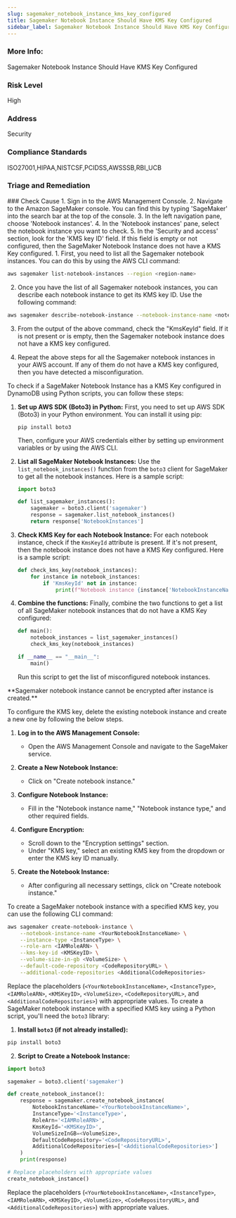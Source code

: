 ```yaml
---
slug: sagemaker_notebook_instance_kms_key_configured
title: Sagemaker Notebook Instance Should Have KMS Key Configured
sidebar_label: Sagemaker Notebook Instance Should Have KMS Key Configured
---
```


### More Info:

Sagemaker Notebook Instance Should Have KMS Key Configured

### Risk Level

High

### Address

Security

### Compliance Standards

ISO27001,HIPAA,NISTCSF,PCIDSS,AWSSSB,RBI_UCB

### Triage and Remediation
<Tabs>

<Tab title='Cause'>
### Check Cause
<AccordionGroup>
<Accordion title='Using Console' defaultOpen='true'>
1. Sign in to the AWS Management Console.
2. Navigate to the Amazon SageMaker console. You can find this by typing 'SageMaker' into the search bar at the top of the console.
3. In the left navigation pane, choose 'Notebook instances'.
4. In the 'Notebook instances' pane, select the notebook instance you want to check.
5. In the 'Security and access' section, look for the 'KMS key ID' field. If this field is empty or not configured, then the SageMaker Notebook Instance does not have a KMS Key configured.
</Accordion>

<Accordion title='Using CLI'>
1. First, you need to list all the Sagemaker notebook instances. You can do this by using the AWS CLI command:

```bash
aws sagemaker list-notebook-instances --region <region-name>
```

2. Once you have the list of all Sagemaker notebook instances, you can describe each notebook instance to get its KMS key ID. Use the following command:

```bash
aws sagemaker describe-notebook-instance --notebook-instance-name <notebook-instance-name> --region <region-name>
```

3. From the output of the above command, check the "KmsKeyId" field. If it is not present or is empty, then the Sagemaker notebook instance does not have a KMS key configured.

4. Repeat the above steps for all the Sagemaker notebook instances in your AWS account. If any of them do not have a KMS key configured, then you have detected a misconfiguration.
</Accordion>

<Accordion title='Using Python'>
To check if a SageMaker Notebook Instance has a KMS Key configured in DynamoDB using Python scripts, you can follow these steps:

1. **Set up AWS SDK (Boto3) in Python:**
   First, you need to set up AWS SDK (Boto3) in your Python environment. You can install it using pip:
   ```
   pip install boto3
   ```
   Then, configure your AWS credentials either by setting up environment variables or by using the AWS CLI.

2. **List all SageMaker Notebook Instances:**
   Use the `list_notebook_instances()` function from the `boto3` client for SageMaker to get all the notebook instances. Here is a sample script:
   ```python
   import boto3

   def list_sagemaker_instances():
       sagemaker = boto3.client('sagemaker')
       response = sagemaker.list_notebook_instances()
       return response['NotebookInstances']
   ```

3. **Check KMS Key for each Notebook Instance:**
   For each notebook instance, check if the `KmsKeyId` attribute is present. If it's not present, then the notebook instance does not have a KMS Key configured. Here is a sample script:
   ```python
   def check_kms_key(notebook_instances):
       for instance in notebook_instances:
           if 'KmsKeyId' not in instance:
               print(f"Notebook instance {instance['NotebookInstanceName']} does not have a KMS Key configured.")
   ```

4. **Combine the functions:**
   Finally, combine the two functions to get a list of all SageMaker notebook instances that do not have a KMS Key configured:
   ```python
   def main():
       notebook_instances = list_sagemaker_instances()
       check_kms_key(notebook_instances)

   if __name__ == "__main__":
       main()
   ```
   Run this script to get the list of misconfigured notebook instances.
</Accordion>

</AccordionGroup>
</Tab>

<Tab title='Remediation'>
**Sagemaker notebook instance cannot be encrypted after instance is created.**

To configure the KMS key, delete the existing notebook instance and create a new one by following the below steps.
<AccordionGroup>
<Accordion title='Using Console' defaultOpen='true'>
1. **Log in to the AWS Management Console:**
   - Open the AWS Management Console and navigate to the SageMaker service.

2. **Create a New Notebook Instance:**
   - Click on "Create notebook instance."

3. **Configure Notebook Instance:**
   - Fill in the "Notebook instance name," "Notebook instance type," and other required fields.

4. **Configure Encryption:**
   - Scroll down to the "Encryption settings" section.
   - Under "KMS key," select an existing KMS key from the dropdown or enter the KMS key ID manually.

5. **Create the Notebook Instance:**
   - After configuring all necessary settings, click on "Create notebook instance."

</Accordion>

<Accordion title='Using CLI'>
To create a SageMaker notebook instance with a specified KMS key, you can use the following CLI command:

```sh
aws sagemaker create-notebook-instance \
    --notebook-instance-name <YourNotebookInstanceName> \
    --instance-type <InstanceType> \
    --role-arn <IAMRoleARN> \
    --kms-key-id <KMSKeyID> \
    --volume-size-in-gb <VolumeSize> \
    --default-code-repository <CodeRepositoryURL> \
    --additional-code-repositories <AdditionalCodeRepositories>
```

Replace the placeholders (`<YourNotebookInstanceName>`, `<InstanceType>`, `<IAMRoleARN>`, `<KMSKeyID>`, `<VolumeSize>`, `<CodeRepositoryURL>`, and `<AdditionalCodeRepositories>`) with appropriate values.
</Accordion>
<Accordion title='Using Python'>
To create a SageMaker notebook instance with a specified KMS key using a Python script, you'll need the `boto3` library:

1. **Install `boto3` (if not already installed):**

```sh
pip install boto3
```

2. **Script to Create a Notebook Instance:**

```python
import boto3

sagemaker = boto3.client('sagemaker')

def create_notebook_instance():
    response = sagemaker.create_notebook_instance(
        NotebookInstanceName='<YourNotebookInstanceName>',
        InstanceType='<InstanceType>',
        RoleArn='<IAMRoleARN>',
        KmsKeyId='<KMSKeyID>',
        VolumeSizeInGB=<VolumeSize>,
        DefaultCodeRepository='<CodeRepositoryURL>',
        AdditionalCodeRepositories=['<AdditionalCodeRepositories>']
    )
    print(response)

# Replace placeholders with appropriate values
create_notebook_instance()
```

Replace the placeholders (`<YourNotebookInstanceName>`, `<InstanceType>`, `<IAMRoleARN>`, `<KMSKeyID>`, `<VolumeSize>`, `<CodeRepositoryURL>`, and `<AdditionalCodeRepositories>`) with appropriate values.
</Accordion>
</AccordionGroup>
</Tab>
</Tabs>
